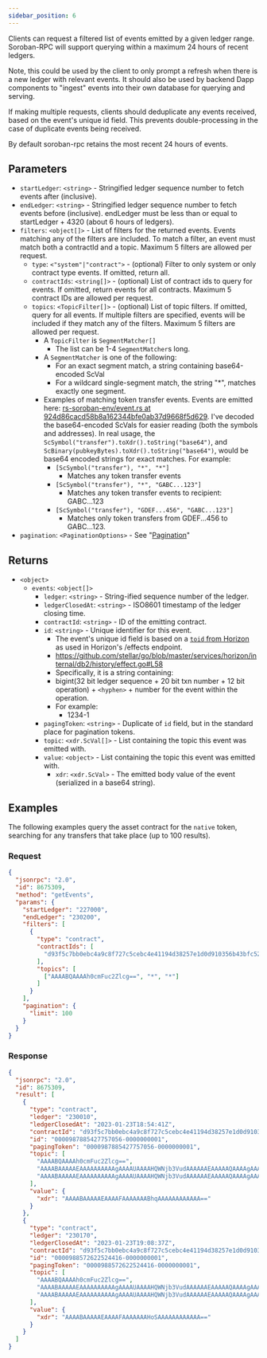 ```yaml
---
sidebar_position: 6
---
```


Clients can request a filtered list of events emitted by a given ledger range. Soroban-RPC will support querying within a maximum 24 hours of recent ledgers.

Note, this could be used by the client to only prompt a refresh when there is a new ledger with relevant events. It should also be used by backend Dapp components to "ingest" events into their own database for querying and serving.

If making multiple requests, clients should deduplicate any events received, based on the event's unique id field. This prevents double-processing in the case of duplicate events being received.

By default soroban-rpc retains the most recent 24 hours of events.

## Parameters

- `startLedger`: `<string>` - Stringified ledger sequence number to fetch events after (inclusive).
- `endLedger`: `<string>` - Stringified ledger sequence number to fetch events before (inclusive). endLedger must be less than or equal to startLedger + 4320 (about 6 hours of ledgers).
- `filters`: `<object[]>` - List of filters for the returned events. Events matching any of the filters are included. To match a filter, an event must match both a contractId and a topic. Maximum 5 filters are allowed per request.
  - `type`: `<"system"|"contract">` - (optional) Filter to only system or only contract type events. If omitted, return all.
  - `contractIds`: `<string[]>` - (optional) List of contract ids to query for events. If omitted, return events for all contracts. Maximum 5 contract IDs are allowed per request.
  - `topics`: `<TopicFilter[]>` - (optional) List of topic filters. If omitted, query for all events. If multiple filters are specified, events will be included if they match any of the filters. Maximum 5 filters are allowed per request.
    - A `TopicFilter` is `SegmentMatcher[]`
      - The list can be 1-4 `SegmentMatcher`s long.
    - A `SegmentMatcher` is one of the following:
      - For an exact segment match, a string containing base64-encoded ScVal
      - For a wildcard single-segment match, the string "*", matches exactly one segment.
    - Examples of matching token transfer events. Events are emitted here: [rs-soroban-env/event.rs at 924d86cacd58b8a162344bfe0ab37d9668f5d629]. I've decoded the base64-encoded ScVals for easier reading (both the symbols and addresses). In real usage, the `ScSymbol("transfer").toXdr().toString("base64")`, and `ScBinary(pubkeyBytes).toXdr().toString("base64")`, would be base64 encoded strings for exact matches. For example:
      - `[ScSymbol("transfer"), "*", "*"]`
        - Matches any token transfer events
      - `[ScSymbol("transfer"), "*", "GABC...123"]`
        - Matches any token transfer events to recipient: GABC...123
      - `[ScSymbol("transfer"), "GDEF...456", "GABC...123"]`
        - Matches only token transfers from GDEF...456 to GABC...123.
- `pagination`: `<PaginationOptions>` - See "[Pagination](../pagination)"

## Returns

- `<object>`
  - `events`: `<object[]>`
    - `ledger`: `<string>` - String-ified sequence number of the ledger.
    - `ledgerClosedAt`: `<string>` - ISO8601 timestamp of the ledger closing time.
    - `contractId`: `<string>` - ID of the emitting contract.
    - `id`: `<string>` - Unique identifier for this event.
      - The event's unique id field is based on a [`toid` from Horizon] as used in Horizon's /effects endpoint.
      - https://github.com/stellar/go/blob/master/services/horizon/internal/db2/history/effect.go#L58
      - Specifically, it is a string containing:
      - bigint(32 bit ledger sequence + 20 bit txn number + 12 bit operation) + `<hyphen>` + number for the event within the operation.
      - For example:
        - 1234-1
    - `pagingToken`: `<string>` - Duplicate of `id` field, but in the standard place for pagination tokens.
    - `topic`: `<xdr.ScVal[]>` - List containing the topic this event was emitted with.
    - `value`: `<object>` - List containing the topic this event was emitted with.
      - `xdr`: `<xdr.ScVal>` - The emitted body value of the event (serialized in a base64 string).

## Examples

The following examples query the asset contract for the `native` token, searching for any transfers that take place (up to 100 results).

### Request

```json
{
  "jsonrpc": "2.0",
  "id": 8675309,
  "method": "getEvents",
  "params": {
    "startLedger": "227000",
    "endLedger": "230200",
    "filters": [
      {
        "type": "contract",
        "contractIds": [
          "d93f5c7bb0ebc4a9c8f727c5cebc4e41194d38257e1d0d910356b43bfc528813"
        ],
        "topics": [
          ["AAAABQAAAAh0cmFuc2Zlcg==", "*", "*"]
        ]
      }
    ],
    "pagination": {
      "limit": 100
    }
  }
}
```

### Response

```json
{
  "jsonrpc": "2.0",
  "id": 8675309,
  "result": [
    {
      "type": "contract",
      "ledger": "230010",
      "ledgerClosedAt": "2023-01-23T18:54:41Z",
      "contractId": "d93f5c7bb0ebc4a9c8f727c5cebc4e41194d38257e1d0d910356b43bfc528813",
      "id": "0000987885427757056-0000000001",
      "pagingToken": "0000987885427757056-0000000001",
      "topic": [
        "AAAABQAAAAh0cmFuc2Zlcg==",
        "AAAABAAAAAEAAAAAAAAAAgAAAAUAAAAHQWNjb3VudAAAAAAEAAAAAQAAAAgAAAAAHavpBsZgRv4pEDXWB0NnwQBvvAL/8adWXz2fV7eNq2o=",
        "AAAABAAAAAEAAAAAAAAAAgAAAAUAAAAHQWNjb3VudAAAAAAEAAAAAQAAAAgAAAAAHavpBsZgRv4pEDXWB0NnwQBvvAL/8adWXz2fV7eNq2o="
      ],
      "value": {
        "xdr": "AAAABAAAAAEAAAAFAAAAAAABhqAAAAAAAAAAAA=="
      }
    },
    {
      "type": "contract",
      "ledger": "230170",
      "ledgerClosedAt": "2023-01-23T19:08:37Z",
      "contractId": "d93f5c7bb0ebc4a9c8f727c5cebc4e41194d38257e1d0d910356b43bfc528813",
      "id": "0000988572622524416-0000000001",
      "pagingToken": "0000988572622524416-0000000001",
      "topic": [
        "AAAABQAAAAh0cmFuc2Zlcg==",
        "AAAABAAAAAEAAAAAAAAAAgAAAAUAAAAHQWNjb3VudAAAAAAEAAAAAQAAAAgAAAAAHavpBsZgRv4pEDXWB0NnwQBvvAL/8adWXz2fV7eNq2o=",
        "AAAABAAAAAEAAAAAAAAAAgAAAAUAAAAHQWNjb3VudAAAAAAEAAAAAQAAAAgAAAAAHavpBsZgRv4pEDXWB0NnwQBvvAL/8adWXz2fV7eNq2o="
      ],
      "value": {
        "xdr": "AAAABAAAAAEAAAAFAAAAAAAHoSAAAAAAAAAAAA=="
      }
    }
  ]
}
```

[rs-soroban-env/event.rs at 924d86cacd58b8a162344bfe0ab37d9668f5d629]: <https://github.com/stellar/rs-soroban-env/blob/924d86cacd58b8a162344bfe0ab37d9668f5d629/soroban-env-host/src/native_contract/token/event.rs#L21-L33>
[`toid` from Horizon]: <https://github.com/stellar/go/blob/master/toid/main.go>
